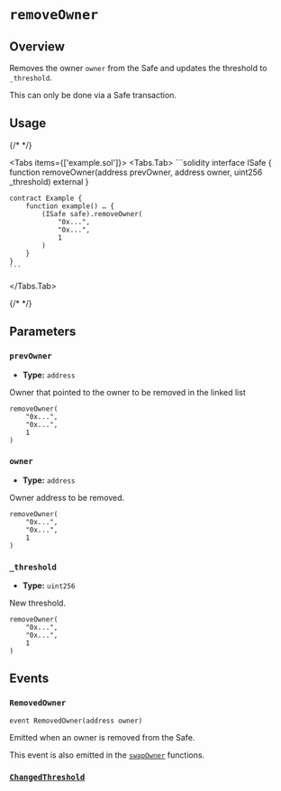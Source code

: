 
# `removeOwner`

## Overview

Removes the owner `owner` from the Safe and updates the threshold to `_threshold`.

<Callout type="warning">
This can only be done via a Safe transaction.
</Callout>

## Usage

{/* <!-- vale off --> */}

<Tabs items={['example.sol']}>
  <Tabs.Tab>
    ```solidity
    interface ISafe {
        function removeOwner(address prevOwner, address owner, uint256 _threshold) external
    }

    contract Example {
        function example() … {
            (ISafe safe).removeOwner(
                "0x...",
                "0x...",
                1
            )
        }
    }
    ```
</Tabs.Tab>
</Tabs>

{/* <!-- vale on --> */}

## Parameters

### `prevOwner`
- **Type:** `address`

Owner that pointed to the owner to be removed in the linked list

```solidity focus=2
removeOwner(
    "0x...",
    "0x...",
    1
)
```

### `owner`

- **Type:** `address`

Owner address to be removed.

```solidity focus=3
removeOwner(
    "0x...",
    "0x...",
    1
)
```

### `_threshold`

- **Type:** `uint256`

New threshold.

```solidity focus=4
removeOwner(
    "0x...",
    "0x...",
    1
)
```

## Events

### `RemovedOwner`

```solidity
event RemovedOwner(address owner)

```

Emitted when an owner is removed from the Safe.

This event is also emitted in the [`swapOwner`](/reference-smart-account/owner/swapOwner.mdx) functions.

### [`ChangedThreshold`](./changeThreshold.mdx#changedthreshold)
